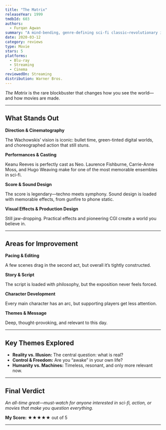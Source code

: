 ```yaml
---
title: "The Matrix"
releaseYear: 1999
tmdbId: 603
authors:
  - Furqan Agwan
summary: "A mind-bending, genre-defining sci-fi classic—revolutionary in both ideas and execution."
date: 2020-03-12
category: reviews
type: Movie
stars: 5
platforms:
  - Blu-ray
  - Streaming
  - Cinema
reviewedOn: Streaming
distribution: Warner Bros.
---
```


_The Matrix_ is the rare blockbuster that changes how you see the world—and how movies are made.

---

## What Stands Out

**Direction & Cinematography**

The Wachowskis’ vision is iconic: bullet time, green-tinted digital worlds, and choreographed action that still stuns.

**Performances & Casting**

Keanu Reeves is perfectly cast as Neo. Laurence Fishburne, Carrie-Anne Moss, and Hugo Weaving make for one of the most memorable ensembles in sci-fi.

**Score & Sound Design**

The score is legendary—techno meets symphony. Sound design is loaded with memorable effects, from gunfire to phone static.

**Visual Effects & Production Design**

Still jaw-dropping. Practical effects and pioneering CGI create a world you believe in.

---

## Areas for Improvement

**Pacing & Editing**

A few scenes drag in the second act, but overall it’s tightly constructed.

**Story & Script**

The script is loaded with philosophy, but the exposition never feels forced.

**Character Development**

Every main character has an arc, but supporting players get less attention.

**Themes & Message**

Deep, thought-provoking, and relevant to this day.

---

## Key Themes Explored

- **Reality vs. Illusion:** The central question: what is real?
- **Control & Freedom:** Are you “awake” in your own life?
- **Humanity vs. Machines:** Timeless, resonant, and only more relevant now.

---

## Final Verdict

_An all-time great—must-watch for anyone interested in sci-fi, action, or movies that make you question everything._

**My Score:** ★★★★★ out of 5

---
